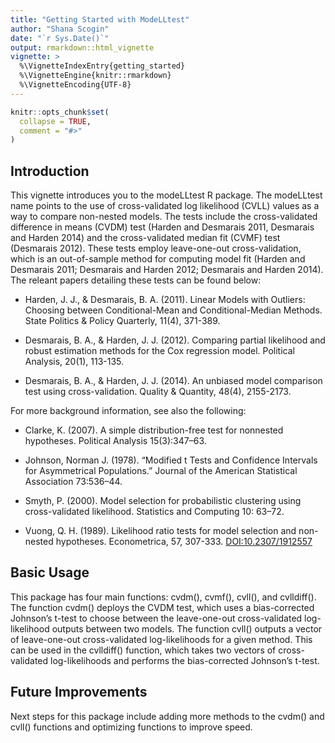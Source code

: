 ```yaml
---
title: "Getting Started with ModeLLtest"
author: "Shana Scogin"
date: "`r Sys.Date()`"
output: rmarkdown::html_vignette
vignette: >
  %\VignetteIndexEntry{getting_started}
  %\VignetteEngine{knitr::rmarkdown}
  %\VignetteEncoding{UTF-8}
---
```


```r
knitr::opts_chunk$set(
  collapse = TRUE,
  comment = "#>"
)
```

## Introduction
This vignette introduces you to the modeLLtest R package. The modeLLtest name points to the use of cross-validated log likelihood (CVLL) values as a way to compare non-nested models. The tests include the cross-validated difference in means (CVDM) test (Harden and Desmarais 2011, Desmarais and Harden 2014) and the cross-validated median fit (CVMF) test (Desmarais 2012). These tests employ leave-one-out cross-validation, which is an out-of-sample method for computing model fit (Harden and Desmarais 2011; Desmarais and Harden 2012; Desmarais and Harden 2014). The releant papers detailing these tests can be found below:

* Harden, J. J., & Desmarais, B. A. (2011). Linear Models with Outliers: Choosing between Conditional-Mean and Conditional-Median Methods. State Politics & Policy Quarterly, 11(4), 371-389.

* Desmarais, B. A., & Harden, J. J. (2012). Comparing partial likelihood and robust estimation methods for the Cox regression model. Political Analysis, 20(1), 113-135.

* Desmarais, B. A., & Harden, J. J. (2014). An unbiased model comparison test using cross-validation. Quality & Quantity, 48(4), 2155-2173.

For more background information, see also the following:

* Clarke, K. (2007). A simple distribution-free test for nonnested hypotheses. Political Analysis 15(3):347–63.

* Johnson, Norman J. (1978). “Modified t Tests and Confidence Intervals for Asymmetrical Populations.” Journal of the American Statistical Association 73:536–44.

* Smyth, P. (2000). Model selection for probabilistic clustering using cross-validated likelihood. Statistics and Computing 10: 63–72.

* Vuong, Q. H. (1989). Likelihood ratio tests for model selection and non-nested hypotheses. Econometrica, 57, 307-333. <DOI:10.2307/1912557>

## Basic Usage
This package has four main functions: cvdm(), cvmf(), cvll(), and cvlldiff(). The function cvdm() deploys the CVDM test, which uses a bias-corrected Johnson's t-test to choose between the leave-one-out cross-validated log-likelihood outputs between two models.  The function cvll() outputs a vector of leave-one-out cross-validated log-likelihoods for a given method. This can be used in the cvlldiff() function, which takes two vectors of cross-validated log-likelihoods and performs the bias-corrected Johnson's t-test.

## Future Improvements
Next steps for this package include adding more methods to the cvdm() and cvll() functions and optimizing functions to improve speed.

